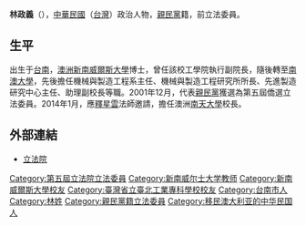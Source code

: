 {{Infobox_officeholder
| name = 林政義
| image name = 
| width = 
| now = 中華民國（台灣）政治人士
| period = 
| Sex = 男
| Native place = [[台灣|台灣]][[台南|台南]]
| date of birth = {{birth date and age|1942|5|31}}
| party = {{Pfp|28px}}
| place of birth = 
| educate = *澳洲新南威爾斯大學博士
| past = *澳洲新南威爾斯大學工學院執行副院長
*澳洲南澳大學機械與製造工程系主任
*澳洲南澳大學機械與製造工程研究所所長
*澳洲南澳大學先進製造研究中心主任
*澳洲南澳大學助理副校長
*國際產業策略領導研究院院長
*美國康乃爾大學客座教授
*國立成功大學客座教授
*英國劍橋大學客座教授
*立法院（第五屆）委員<br><span style="color: blue;">（2002年－2005年）</span>
*澳洲南天大學校長
}}
'''林政義'''（{{bd|1942年|5月31日|catIdx=L}}），[[中華民國|中華民國]]（[[台灣|台灣]]）政治人物，[[親民黨|親民黨]]籍，前立法委員。

==生平==
出生于[[台南|台南]]，[[澳洲|澳洲]][[新南威爾斯大學|新南威爾斯大學]]博士，曾任該校工學院執行副院長，隨後轉至[[南澳大學|南澳大學]]，先後擔任機械與製造工程系主任、機械與製造工程研究所所長、先進製造研究中心主任、助理副校長等職。2001年12月，代表[[親民黨|親民黨]]獲選為第五屆僑選立法委員。2014年1月，應[[釋星雲|釋星雲]]法師邀請，擔任澳洲[[南天大學|南天大學]]校長。

==外部連結==
*[http://www.ly.gov.tw/ly/01_introduce/0103_leg/leg_main/leg_ver01_01.jsp?ItemNO=01030100&lgno=00054&stage=5 立法院] {{Wayback|url=http://www.ly.gov.tw/ly/01_introduce/0103_leg/leg_main/leg_ver01_01.jsp?ItemNO=01030100&lgno=00054&stage=5 |date=20070930211112 }}

{{TW-poli-bio-stub}}
{{第5屆中華民國立法委員僑選名單}}
{{DEFAULTSORT:L}}
[[Category:第五屆立法院立法委員|Category:第五屆立法院立法委員]]
[[Category:新南威尔士大学教师|Category:新南威尔士大学教师]]
[[Category:新南威爾斯大學校友|Category:新南威爾斯大學校友]]
[[Category:臺灣省立臺北工業專科學校校友|Category:臺灣省立臺北工業專科學校校友]]
[[Category:台南市人|Category:台南市人]]
[[Category:林姓|Category:林姓]]
[[Category:親民黨籍立法委員|Category:親民黨籍立法委員]]
[[Category:移民澳大利亚的中华民国人|Category:移民澳大利亚的中华民国人]]